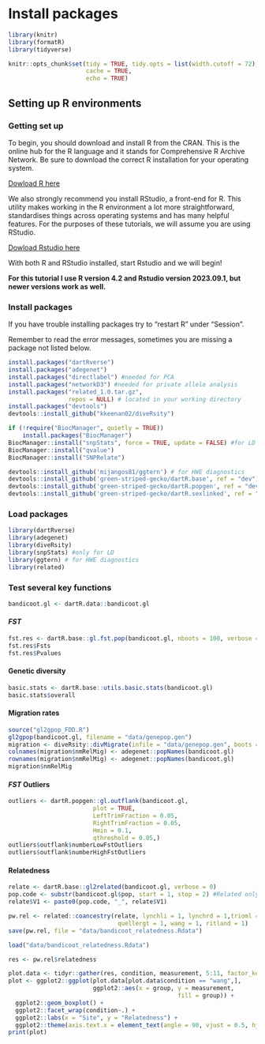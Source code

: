 # Install packages {.unnumbered}

```r
library(knitr)
library(formatR)
library(tidyverse)

knitr::opts_chunk$set(tidy = TRUE, tidy.opts = list(width.cutoff = 72),
                      cache = TRUE,
                      echo = TRUE)
```

## Setting up R environments

### Getting set up

To begin, you should download and install R from the CRAN. This is the online hub for the R language and it stands for Comprehensive R Archive Network. Be sure to download the correct R installation for your operating system.

[Dowload R here](https://cran.r-project.org/bin/)

We also strongly recommend you install RStudio, a front-end for R. This utility makes working in the R environment a lot more straightforward, standardises things across operating systems and has many helpful features. For the purposes of these tutorials, we will assume you are using RStudio.

[Dowload Rstudio here](https://posit.co/download/rstudio-desktop/)

With both R and RStudio installed, start Rstudio and we will begin!

**For this tutorial I use R version 4.2 and Rstudio version 2023.09.1, but newer versions work as well.**

### Install packages

If you have trouble installing packages try to "restart R" under "Session".

Remember to read the error messages, sometimes you are missing a package not listed below.


```r
install.packages("dartRverse")
install.packages("adegenet")
install.packages("directlabel") #needed for PCA
install.packages("networkD3") #needed for private allele analysis
install.packages("related_1.0.tar.gz", 
                 repos = NULL) # located in your working directory
install.packages("devtools")
devtools::install_github("kkeenan02/diveRsity")

if (!require("BiocManager", quietly = TRUE))
    install.packages("BiocManager")
BiocManager::install("snpStats", force = TRUE, update = FALSE) #for LD
BiocManager::install("qvalue")
BiocManager::install("SNPRelate")

devtools::install_github('mijangos81/ggtern') # for HWE diagnostics
devtools::install_github('green-striped-gecko/dartR.base', ref = "dev")
devtools::install_github('green-striped-gecko/dartR.popgen', ref = "dev")
devtools::install_github('green-striped-gecko/dartR.sexlinked', ref = "dev")

```

### Load packages

```r
library(dartRverse)
library(adegenet)
library(diveRsity)
library(snpStats) #only for LD
library(ggtern) # for HWE diagnostics
library(related)
```

### Test several key functions

```r
bandicoot.gl <- dartR.data::bandicoot.gl
```

:::{.panel-tabset}

#### $FST$
```r
fst.res <- dartR.base::gl.fst.pop(bandicoot.gl, nboots = 100, verbose = 0)
fst.res$Fsts
fst.res$Pvalues
```

#### Genetic diversity
```r
basic.stats <- dartR.base::utils.basic.stats(bandicoot.gl)
basic.stats$overall
```

#### Migration rates
```r
source("gl2gpop_FDD.R")
gl2gpop(bandicoot.gl, filename = "data/genepop.gen")
migration <- diveRsity::divMigrate(infile = "data/genepop.gen", boots = 100, stat = "Nm", plot_network = TRUE, para = TRUE, filter_threshold = 0.2)
colnames(migration$nmRelMig) <- adegenet::popNames(bandicoot.gl)
rownames(migration$nmRelMig) <- adegenet::popNames(bandicoot.gl)
migration$nmRelMig
```

#### $FST$ Outliers
```r
outliers <- dartR.popgen::gl.outflank(bandicoot.gl,
                        plot = TRUE,
                        LeftTrimFraction = 0.05,
                        RightTrimFraction = 0.05,
                        Hmin = 0.1,
                        qthreshold = 0.05,)
outliers$outflank$numberLowFstOutliers
outliers$outflank$numberHighFstOutliers
```

#### Relatedness
```r
relate <- dartR.base::gl2related(bandicoot.gl, verbose = 0)
pop.code <- substr(bandicoot.gl$pop, start = 1, stop = 2) #Related only takes 2 letter code for population
relate$V1 <- paste0(pop.code, "_", relate$V1)

pw.rel <- related::coancestry(relate, lynchli = 1, lynchrd = 1,trioml = 0L, dyadml = 0L,
                               quellergt = 1, wang = 1, ritland = 1)
save(pw.rel, file = "data/bandicoot_relatedness.Rdata")
```

```r
load("data/bandicoot_relatedness.Rdata")
```

```r
res <- pw.rel$relatedness

plot.data <- tidyr::gather(res, condition, measurement, 5:11, factor_key = TRUE)
plot <- ggplot2::ggplot(plot.data[plot.data$condition == "wang",], 
                        ggplot2::aes(x = group, y = measurement, 
                                                fill = group)) + 
  ggplot2::geom_boxplot() +
  ggplot2::facet_wrap(condition~.) +
  ggplot2::labs(x = "Site", y = "Relatedness") +
  ggplot2::theme(axis.text.x = element_text(angle = 90, vjust = 0.5, hjust = 1))
print(plot)
```

:::
